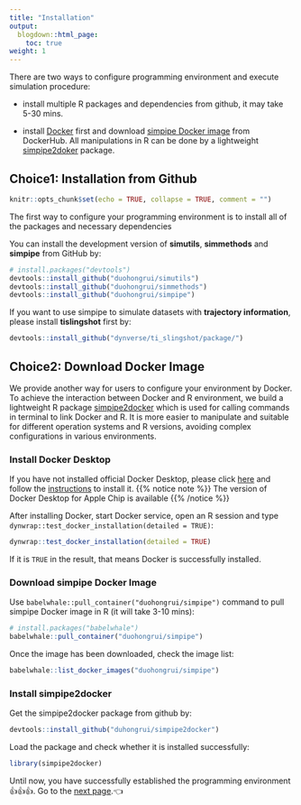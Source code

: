 ```yaml
---
title: "Installation"
output:
  blogdown::html_page:
    toc: true
weight: 1
---
```


There are two ways to configure programming environment and execute simulation procedure:

* install multiple R packages and dependencies from github, it may take 5-30 mins.

* install [Docker](https://www.docker.com/) first and download [simpipe Docker image](https://hub.docker.com/r/duohongrui/simpipe) from DockerHub. All manipulations in R can be done by a lightweight [simpipe2doker](https://github.com/duohongrui/simpipe2docker) package.

## Choice1: Installation from Github 

```r
knitr::opts_chunk$set(echo = TRUE, collapse = TRUE, comment = "")
```
The first way to configure your programming environment is to install all of the packages and necessary dependencies 

You can install the development version of **simutils**, **simmethods** and **simpipe** from GitHub by:
```r
# install.packages("devtools")
devtools::install_github("duohongrui/simutils")
devtools::install_github("duohongrui/simmethods")
devtools::install_github("duohongrui/simpipe")
```

If you want to use simpipe to simulate datasets with **trajectory information**, please install **tislingshot** first by:
```r
devtools::install_github("dynverse/ti_slingshot/package/")
```


## Choice2: Download Docker Image
We provide another way for users to configure your environment by Docker. To achieve the interaction between Docker and R environment, we build a lightweight R package [simpipe2docker](https://github.com/duohongrui/simpipe2docker) which is used for calling commands in terminal to link Docker and R. It is more easier to manipulate and suitable for different operation systems and R versions, avoiding complex configurations in various environments.

### Install Docker Desktop

If you have not installed official Docker Desktop, please click [here](https://www.docker.com/) and follow the [instructions](https://docs.docker.com/desktop/install/mac-install/) to install it.
{{% notice note %}}
The version of Docker Desktop for Apple Chip is available
{{% /notice %}}

After installing Docker, start Docker service, open an R session and type `dynwrap::test_docker_installation(detailed = TRUE)`:
```r
dynwrap::test_docker_installation(detailed = TRUE)
```
If it is `TRUE` in the result, that means Docker is successfully installed.

### Download simpipe Docker Image

Use `babelwhale::pull_container("duohongrui/simpipe")` command to pull simpipe Docker image in R (it will take 3-10 mins):
```r
# install.packages("babelwhale")
babelwhale::pull_container("duohongrui/simpipe")
```

Once the image has been downloaded, check the image list:
```r
babelwhale::list_docker_images("duohongrui/simpipe")
```


### Install simpipe2docker

Get the simpipe2docker package from github by:
```r
devtools::install_github("duhongrui/simpipe2docker")
```

Load the package and check whether it is installed successfully:
```r
library(simpipe2docker)
```
Until now, you have successfully established the programming environment 👍👍👍. Go to the [ next page](/programming/2-estimation).👈️